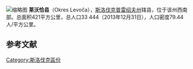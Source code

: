 {{Unreferenced|time=2022-02-26T02:52:20+00:00}}
[[File:Okres_levoca.png|缩略图]]
'''莱沃恰县'''（Okres Levoča），[[斯洛伐克|斯洛伐克]][[普雷绍夫州|普雷绍夫州]]辖县，位于该州西南部。总面积421平方公里，总人口33 444（2013年12月31日），人口密度79.44人/平方公里。

==参考文献==
{{reflist}}

[[Category:斯洛伐克區份|Category:斯洛伐克區份]]